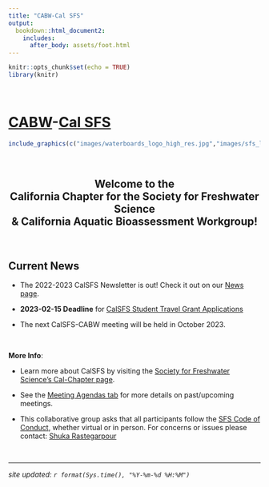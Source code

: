 ```yaml
---
title: "CABW-Cal SFS"
output: 
  bookdown::html_document2:
    includes:
      after_body: assets/foot.html
---
```


```r
knitr::opts_chunk$set(echo = TRUE)
library(knitr)
```
<style>
  .title{
    display: none;
  }
</style>

<br>

# [CABW](https://www.waterboards.ca.gov/water_issues/programs/swamp/bioassessment/)-[Cal SFS](https://freshwater-science.org/my-sfs/chapters/california)


```r

include_graphics(c("images/waterboards_logo_high_res.jpg","images/sfs_logo.jpg", "images/swamp_fish_logo.gif"))

```


<br> 

<h2 align="center" id="heading">**Welcome to the <br> California Chapter for the Society for Freshwater Science <br> & California Aquatic Bioassessment Workgroup!**</h2>

<br>

## Current News

* The 2022-2023 CalSFS Newsletter is out! Check it out on our [News page](newsletters.html). 

* __2023-02-15 Deadline__ for [CalSFS Student Travel Grant Applications](opportunities.html)

* The next CalSFS-CABW meeting will be held in October 2023. 



</div>

<br>

<div class = "blue">
**More Info**:  

 - Learn more about CalSFS by visiting the [Society for Freshwater Science's Cal-Chapter page](https://freshwater-science.org/my-sfs/chapters/california).
 
 - See the [Meeting Agendas tab](2021_agenda.html) for more details on past/upcoming meetings.

 - This collaborative group asks that all participants follow the [SFS Code of Conduct](https://freshwater-science.org/about/society-governance/code-of-conduct), whether virtual or in person. For concerns or issues please contact: <a href="mailto:Shuka.Rastegarpour@waterboards.ca.gov">Shuka Rastegarpour</a>

</div>

<br>

---

*site updated: ```r format(Sys.time(), "%Y-%m-%d %H:%M")```*
